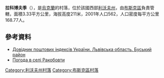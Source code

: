 {{coord|50|0|0|N|24|32|34|E|scale:100000|display=title}}

'''拉科博夫季'''（{{lang-uk|Ракобовти}}），是[[烏克蘭|烏克蘭]]的村落，位於該國西部[[利沃夫州|利沃夫州]]，由[[布斯克區|布斯克區]]負責管轄，面積3.33平方公里，海拔高度211米，2001年人口562，人口密度每平方公里168.77人。

==參考資料==
*[http://www.uaidx.com/13/286/index Довідник поштових індексів України. Львівська область. Буський район] {{Wayback|url=http://www.uaidx.com/13/286/index |date=20160909184638 }}
* [http://weather.in.ua/ua/l'vovskaja/22107 Погода в селі Ракобовти]{{Wayback|url=http://weather.in.ua/ua/l%27vovskaja/22107 |date=20160305113824 }}

{{DEFAULTSORT:Ракобовти}}
[[Category:利沃夫州村落|Category:利沃夫州村落]]
[[Category:布斯克區村落|Category:布斯克區村落]]


{{Lviv-geo-stub}}